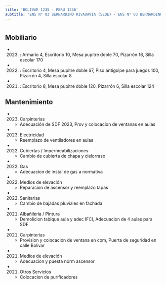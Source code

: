 ```yaml
---
title: 'BOLIVAR 1235 - PERU 1236'
subtitle: 'ENS N° 03 BERNARDINO RIVADAVIA (SEDE) - ENS N° 03 BERNARDINO RIVADAVIA (Anexo Nivel Inicial)'
---
```


#


## Mobiliario

*  (2023) : Armario 4, Escritorio 10, Mesa pupitre doble 70, Pizarrón 16, Silla escolar 170 

*  (2022) : Escritorio 4, Mesa pupitre doble 67, Piso antigolpe para juegos 100, Pizarrón 4, Silla escolar 8 

*  (2021) : Escritorio 8, Mesa pupitre doble 120, Pizarrón 6, Silla escolar 124 





## Mantenimiento

*  (2023) Carpinterías 
    + Adecuación de SDF 2023, Prov y colocacion de ventanas en aulas

*  (2023) Electricidad 
    + Reemplazo de ventiladores en aulas

*  (2022) Cubiertas / Impermeabilizaciones 
    + Cambio de cubierta de chapa y cielorraso

*  (2022) Gas 
    + Adecuacion de instal de gas a normativa

*  (2022) Medios de elevación 
    + Reparacion de ascensor y reemplazo tapas

*  (2022) Sanitarias 
    + Cambio de bajadas pluviales en fachada

*  (2021) Albañileria / Pintura 
    + Demolicion tabique aula y adec IFCI, Adecuacion de 4 aulas para SDF

*  (2021) Carpinterías 
    + Provision y colocacion de ventana en com, Puerta de seguridad en calle Bolivar

*  (2021) Medios de elevación 
    + Adecuacion y puesta norm ascensor

*  (2021) Otros Servicios 
    + Colocacion de purificadores



